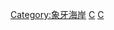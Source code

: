 {{Catnav|頁面分類|地理|大洲|非洲|非洲城市}}
{{Catnav|頁面分類|地理|国家|非洲国家|象牙海岸}}
{{Catnav|頁面分類|地理|各國地理|各國城市|非洲城市}}
{{Catnav|頁面分類|地理|各國地理|各國城市}}
{{Catnav|頁面分類|各種主題的頁面分類|按國家分類|各國地理|各國城市}}
{{Catnav|頁面分類|人类社会|城市|非洲城市}}
{{Catnav|頁面分類|人类社会|城市|各國城市|非洲城市}}
{{Catnav|頁面分類|人类社会|城市|各國城市}}
{{Commons category|Cities in Côte d'Ivoire}}

[[Category:象牙海岸|Category:象牙海岸]]
[[Category:各國城市|C]]
[[Category:非洲城市|C]]